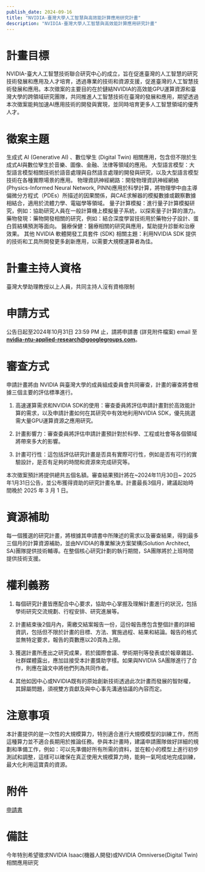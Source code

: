 ```yaml
---
publish_date: 2024-09-16
title: "NVIDIA-臺灣大學人工智慧與高效能計算應用研究計畫"
description: "NVIDIA-臺灣大學人工智慧與高效能計算應用研究計畫"
---
```


# 計畫目標

NVIDIA-臺大人工智慧技術聯合研究中心的成立，旨在促進臺灣的人工智慧的研究技術發展和應用及人才培育，透過專業的技術和資源支援，促進臺灣的人工智慧技術發展和應用。本次徵案的主要目的在於鏈結NVIDIA的高效能GPU運算資源和臺灣大學的跨領域研究團隊，共同推進人工智慧技術在臺灣的發展和應用，期望透過本次徵案能夠加速AI應用技術的開發與實現，並同時培育更多人工智慧領域的優秀人才。

# 徵案主題

生成式 AI (Generative AI) 、數位孿生 (Digital Twin) 相關應用，包含但不限於生成式AI與數位孿生於音樂、圖像、金融、法律等領域的應用。
大型語言模型：大型語言模型相關技術於語音處理與自然語言處理的開發與研究，以及大型語言模型技術在各種實際場景的應用。
物理資訊神經網路：開發物理資訊神經網絡(Physics-Informed Neural Network, PINN)應用於科學計算，將物理學中由主導偏微分方程式（PDEs）所描述的因果關係，與CAE求解器的模擬數據或觀察數據相結合，適用於流體力學、電磁學等領域。
量子計算模擬：進行量子計算模擬研究，例如：協助研究人員在一般計算機上模擬量子系統，以探索量子計算的潛力。
藥物發現：藥物開發相關的研究，例如：結合深度學習技術用於藥物分子設計、蛋白質結構預測等面向。
醫療保健：醫療相關的研究與應用，幫助提升診斷和治療效果。
其他 NVIDIA 軟體開發工具套件 (SDK) 相關主題：利用NVIDIA SDK 提供的技術和工具所開發更多創新應用，以需要大規模運算者為佳。

# 計畫主持人資格

臺灣大學助理教授以上人員，共同主持人沒有資格限制

# 申請方式

公告日起至2024年10月31日 23:59 PM 止，請將申請書 (詳見附件檔案) email 至 **nvidia-ntu-applied-research@googlegroups.com**。

# 審查方式

申請計畫將由 NVIDIA 與臺灣大學的成員組成委員會共同審查，計畫的審查將會根據三個主要的評估標準進行。

1. 高速運算需求和NVIDIA SDK的使用：審查委員將評估申請計畫對於高效能計算的需求，以及申請計畫如何在其研究中有效地利用NVIDIA SDK，優先挑選需大量GPU運算資源之應用研究。

2. 計畫影響力：審查委員將評估申請計畫預計對於科學、工程或社會等各個領域將帶來多大的影響。

3. 計畫可行性：這包括評估研究計畫是否具有實際可行性，例如是否有可行的實驗設計，是否有足夠的時間和資源來完成研究等。

本次徵案預計將提供總共五個名額。審查結果預計將在~2024年11月30日~ 2025年1月31日公告，並公布獲得資助的研究計畫名單。計畫最長3個月，建議起始時間晚於 2025 年 3 月 1 日。

# 資源補助

每一個獲選的研究計畫，將根據其申請書中所陳述的需求以及審查結果，得到最多三個月的計算資源補助，並由NVIDIA的專業解決方案架構(Solution Architect, SA)團隊提供技術輔導。在整個核心研究計劃的執行期間，SA團隊將於上班時間提供技術支援。

# 權利義務

1. 每個研究計畫皆應配合中心要求，協助中心掌握及理解計畫進行的狀況，包括學術研究交流規劃、行程安排、研究進展等。

2. 計畫結束後2個月內，需繳交結案報告一份，這份報告應包含整個計畫的詳細資訊，包括但不限於計畫的目標、方法、實施過程、結果和結論。報告的格式並無特定要求，報告的頁數應以20頁為上限。

3. 獲選計畫所產出之研究成果，若於國際會議、學術期刊等發表或於報章雜誌、社群媒體露出，應加註接受本計畫獎助字樣。如果與NVIDIA SA團隊進行了合作，則應在論文中將他們列為共同作者。

4. 其他如因中心或NVIDIA既有的原始創新技術透過此次計畫而發展的智財權，其歸屬問題，須視雙方貢獻及與中心事先溝通協議的內容而定。

# 注意事項

本計畫提供的是一次性的大規模算力，特別適合進行大規模模型的訓練工作，然而這種算力並不適合長期用於推論任務。參與本計畫時，建議申請團隊做好詳細的規劃和準備工作，例如：可以先準備好所有所需的資料，並在較小的模型上進行初步測試和調整，這樣可以確保在真正使用大規模算力時，能夠一氣呵成地完成訓練，最大化利用這寶貴的資源。

# 附件

[申請書](https://docs.google.com/document/d/1Rm5eIwMsDQ0ZTr_gm5oPzMXwS0DUuEC30vKgdQNEe-k/edit?usp=sharing)

# 備註

今年特別希望徵求NVIDIA Isaac(機器人開發)或NVIDIA Omniverse(Digital Twin)相關應用研究
